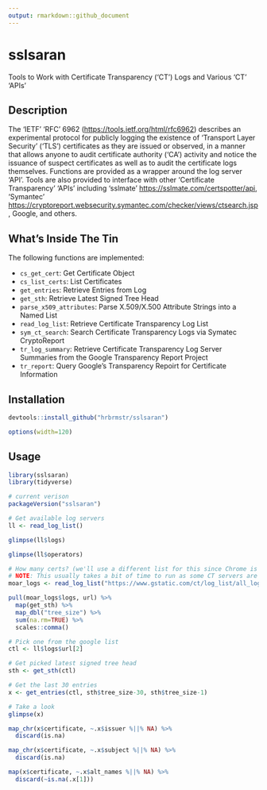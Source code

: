```yaml
---
output: rmarkdown::github_document
---
```


# sslsaran

Tools to Work with Certificate Transparency ('CT') Logs and Various 'CT' 'APIs'

## Description

The 'IETF' 'RFC' 6962 (<https://tools.ietf.org/html/rfc6962>) describes an
experimental protocol for publicly logging the existence of 'Transport Layer
Security' ('TLS') certificates as they are issued or observed, in a manner
that allows anyone to audit certificate authority ('CA') activity and notice
the issuance of suspect certificates as well as to audit the certificate logs
themselves. Functions are provided as a wrapper around the log server 'API'.
Tools are also provided to interface with other 'Certificate Transparency' 
'APIs' including 'sslmate' <https://sslmate.com/certspotter/api>,
'Symantec' <https://cryptoreport.websecurity.symantec.com/checker/views/ctsearch.jsp>,
Google, and others.

## What's Inside The Tin

The following functions are implemented:

- `cs_get_cert`:	Get Certificate Object
- `cs_list_certs`:	List Certificates
- `get_entries`:	Retrieve Entries from Log
- `get_sth`:	Retrieve Latest Signed Tree Head
- `parse_x509_attributes`:	Parse X.509/X.500 Attribute Strings into a Named List
- `read_log_list`:	Retrieve Certificate Transparency Log List
- `sym_ct_search`:	Search Certificate Transparency Logs via Symatec CryptoReport
- `tr_log_summary`:	Retrieve Certificate Transparency Log Server Summaries from the Google Transparency Report Project
- `tr_report`:	Query Google's Transparency Repoirt for Certificate Information

## Installation

```r
devtools::install_github("hrbrmstr/sslsaran")
```

```r
options(width=120)
```

## Usage

```r
library(sslsaran)
library(tidyverse)

# current verison
packageVersion("sslsaran")

# Get available log servers
ll <- read_log_list()

glimpse(ll$logs)

glimpse(ll$operators)
```

```r
# How many certs? (we'll use a different list for this since Chrome is picky)
# NOTE: This usually takes a bit of time to run as some CT servers are slow 
moar_logs <- read_log_list("https://www.gstatic.com/ct/log_list/all_logs_list.json")

pull(moar_logs$logs, url) %>% 
  map(get_sth) %>% 
  map_dbl("tree_size") %>% 
  sum(na.rm=TRUE) %>% 
  scales::comma()
```

```r
# Pick one from the google list
ctl <- ll$logs$url[2]

# Get picked latest signed tree head
sth <- get_sth(ctl)

# Get the last 30 entries
x <- get_entries(ctl, sth$tree_size-30, sth$tree_size-1)

# Take a look
glimpse(x)

map_chr(x$certificate, ~.x$issuer %||% NA) %>% 
  discard(is.na)

map_chr(x$certificate, ~.x$subject %||% NA) %>% 
  discard(is.na)

map(x$certificate, ~.x$alt_names %||% NA) %>% 
  discard(~is.na(.x[1]))
```